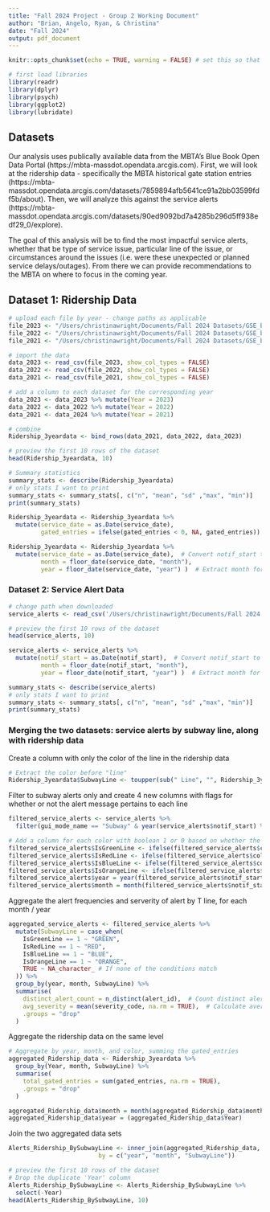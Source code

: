 ```yaml
---
title: "Fall 2024 Project - Group 2 Working Document"
author: "Brian, Angelo, Ryan, & Christina"
date: "Fall 2024"
output: pdf_document
---
```


```r
knitr::opts_chunk$set(echo = TRUE, warning = FALSE) # set this so that warnings do not print along with our output
```

```r
# first load libraries
library(readr)
library(dplyr)
library(psych)
library(ggplot2)
library(lubridate)
```

## Datasets

Our analysis uses publically available data from the MBTA's Blue Book Open Data Portal (https://mbta-massdot.opendata.arcgis.com). First, we will look at the ridership data - specifically the MBTA historical gate station entries (https://mbta-massdot.opendata.arcgis.com/datasets/7859894afb5641ce91a2bb03599fdf5b/about). Then, we will analyze this against the service alerts (https://mbta-massdot.opendata.arcgis.com/datasets/90ed9092bd7a4285b296d5ff938edf29_0/explore). 

The goal of this analysis will be to find the most impactful service alerts, whether that be type of service issue, particular line of the issue, or circumstances around the issues (i.e. were these unexpected or planned service delays/outages). From there we can provide recommendations to the MBTA on where to focus in the coming year.

## Dataset 1: Ridership Data

```r

# upload each file by year - change paths as applicable
file_2023 <- "/Users/christinawright/Documents/Fall 2024 Datasets/GSE_by_year/GSE_2023.csv"
file_2022 <- "/Users/christinawright/Documents/Fall 2024 Datasets/GSE_by_year/GSE_2022.csv"  # Update this path
file_2021 <- "/Users/christinawright/Documents/Fall 2024 Datasets/GSE_by_year/GSE_2021.csv"  # Update this path

# import the data
data_2023 <- read_csv(file_2023, show_col_types = FALSE)
data_2022 <- read_csv(file_2022, show_col_types = FALSE)
data_2021 <- read_csv(file_2021, show_col_types = FALSE)

# add a column to each dataset for the corresponding year
data_2023 <- data_2023 %>% mutate(Year = 2023)
data_2022 <- data_2022 %>% mutate(Year = 2022)
data_2021 <- data_2024 %>% mutate(Year = 2021)

# combine
Ridership_3yeardata <- bind_rows(data_2021, data_2022, data_2023)
```

```r
# preview the first 10 rows of the dataset
head(Ridership_3yeardata, 10)
```

```r
# Summary statistics 
summary_stats <- describe(Ridership_3yeardata)
# only stats I want to print
summary_stats <- summary_stats[, c("n", "mean", "sd" ,"max", "min")]
print(summary_stats)
```

```r
Ridership_3yeardata <- Ridership_3yeardata %>%
  mutate(service_date = as.Date(service_date),
         gated_entries = ifelse(gated_entries < 0, NA, gated_entries))  # Replace negative entries with NA
```

```r
Ridership_3yeardata <- Ridership_3yeardata %>%
  mutate(service_date = as.Date(service_date),  # Convert notif_start to Date
         month = floor_date(service_date, "month"),
         year = floor_date(service_date, "year") )  # Extract month for aggregation
```



### Dataset 2: Service Alert Data
```r
# change path when downloaded
service_alerts <- read_csv('/Users/christinawright/Documents/Fall 2024 Datasets/MBTA_Service_Alerts.csv', show_col_types = FALSE)

# preview the first 10 rows of the dataset
head(service_alerts, 10)
```

```r
service_alerts <- service_alerts %>%
  mutate(notif_start = as.Date(notif_start),  # Convert notif_start to Date
         month = floor_date(notif_start, "month"),
         year = floor_date(notif_start, "year") )  # Extract month for aggregation
```


```r
summary_stats <- describe(service_alerts)
# only stats I want to print
summary_stats <- summary_stats[, c("n", "mean", "sd" ,"max", "min")]
print(summary_stats)
```

### Merging the two datasets: service alerts by subway line, along with ridership data

Create a column with only the color of the line in the ridership data
```r
# Extract the color before "line"
Ridership_3yeardata$SubwayLine <- toupper(sub(" Line", "", Ridership_3yeardata$route_or_line))
```

Filter to subway alerts only and create 4 new columns with flags for whether or not the alert message pertains to each line
```r
filtered_service_alerts <- service_alerts %>%
  filter(gui_mode_name == "Subway" & year(service_alerts$notif_start) %in% c(2021,2022, 2023))

# Add a column for each color with boolean 1 or 0 based on whether the description contains the color and "experiencing"
filtered_service_alerts$IsGreenLine <- ifelse(filtered_service_alerts$color == '00843D', 1, 0)
filtered_service_alerts$IsRedLine <- ifelse(filtered_service_alerts$color == 'DA291C', 1, 0)
filtered_service_alerts$IsBlueLine <- ifelse(filtered_service_alerts$color == '003DA5', 1, 0)
filtered_service_alerts$IsOrangeLine <- ifelse(filtered_service_alerts$color == 'ED8B00', 1, 0)
filtered_service_alerts$year = year(filtered_service_alerts$notif_start)
filtered_service_alerts$month = month(filtered_service_alerts$notif_start)
```

Aggregate the alert frequencies and serverity of alert by T line, for each month / year
```r
aggregated_service_alerts <- filtered_service_alerts %>%
  mutate(SubwayLine = case_when(
    IsGreenLine == 1 ~ "GREEN",
    IsRedLine == 1 ~ "RED",
    IsBlueLine == 1 ~ "BLUE",
    IsOrangeLine == 1 ~ "ORANGE",
    TRUE ~ NA_character_ # If none of the conditions match
  )) %>%
  group_by(year, month, SubwayLine) %>%
  summarise(
    distinct_alert_count = n_distinct(alert_id),  # Count distinct alert_ids
    avg_severity = mean(severity_code, na.rm = TRUE),  # Calculate average severity
    .groups = "drop"
  )
```

Aggregate the ridership data on the same level
```r
# Aggregate by year, month, and color, summing the gated_entries
aggregated_Ridership_data <- Ridership_3yeardata %>%
  group_by(Year, month, SubwayLine) %>%
  summarise(
    total_gated_entries = sum(gated_entries, na.rm = TRUE),
    .groups = "drop"
  )

aggregated_Ridership_data$month = month(aggregated_Ridership_data$month)
aggregated_Ridership_data$year = (aggregated_Ridership_data$Year)
```

Join the two aggregated data sets
```r
Alerts_Ridership_BySubwayLine <- inner_join(aggregated_Ridership_data, aggregated_service_alerts, 
                         by = c("year", "month", "SubwayLine"))

# preview the first 10 rows of the dataset
# Drop the duplicate 'Year' column
Alerts_Ridership_BySubwayLine <- Alerts_Ridership_BySubwayLine %>%
  select(-Year)
head(Alerts_Ridership_BySubwayLine, 10)
```

